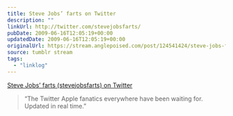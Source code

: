 ```yaml
---
title: Steve Jobs’ farts on Twitter
description: ""
linkUrl: http://twitter.com/stevejobsfarts/
pubDate: 2009-06-16T12:05:19+00:00
updatedDate: 2009-06-16T12:05:19+00:00
originalUrl: https://stream.anglepoised.com/post/124541424/steve-jobs-farts-stevejobsfarts-on-twitter
source: tumblr stream
tags:
  - "linklog"
---
```


[Steve Jobs&#8217; farts (stevejobsfarts) on Twitter][1]

> &ldquo;The Twitter Apple fanatics everywhere have been waiting for. Updated in real time.&rdquo;

[1]: http://twitter.com/stevejobsfarts/
